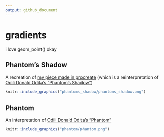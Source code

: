```yaml
---
output: github_document
---
```


# gradients

i love geom_point() okay

## Phantom's Shadow

A recreation of [my piece made in procreate](https://twitter.com/sharlagelfand/status/1418021325822701574) (which is a reinterpretation of [Odili Donald Odita's "Phantom's Shadow"](https://www.stevenson.info/exhibition/3088/work/3))

```r
knitr::include_graphics("phantoms_shadow/phantoms_shadow.png")
```

## Phantom

An interpretation of [Odili Donald Odita's "Phantom"](https://www.stevenson.info/exhibition/3088/work/2)

```r
knitr::include_graphics("phantom/phantom.png")
```
